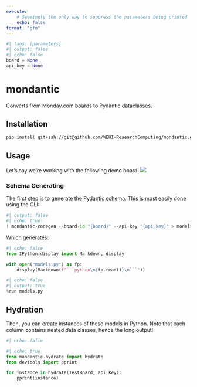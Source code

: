 ```yaml
---
execute:
    # Seemingly the only way to suppress the parameters being printed
    echo: false
format: "gfm"
---
```

```python
#| tags: [parameters]
#| output: false
#| echo: false
board = None
api_key = None
```

# mondantic

Converts from Monday.com boards to Pydantic dataclasses.

## Installation

```bash
pip install git+ssh://git@github.com/WEHI-ResearchComputing/mondantic.git
```

## Usage

Let's say we're working with the following demo board:
![](example.png)

### Schema Generating

The first step is to generate the Pydantic schema.
This is most easily done using the CLI:

```python
#| output: false
#| echo: true
! mondantic-codegen --board-id "{board}" --api-key "{api_key}" > models.py
```

Which generates:
```python
#| echo: false 
from IPython.display import Markdown, display

with open("models.py") as fp:
    display(Markdown(f"```python\n{fp.read()}\n```"))
```

```python
#| echo: false
#| output: true
%run models.py
```

## Hydration

Then, you can create instances of these models in Python.
Note that each column contains nested data classes, hence the long output!

```python
#| echo: false
``` 

```python
#| echo: true
from mondantic.hydrate import hydrate
from devtools import pprint

for instance in hydrate(TestBoard, api_key):
    pprint(instance)
```
